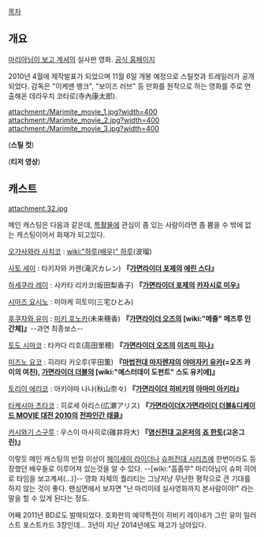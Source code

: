 [[목차]]

== 개요 == 

[[마리아님이 보고 계셔]]의 실사판 영화. [http://www.mariasama-movie.jp/index.html 공식 홈페이지]

2010년 4월에 제작발표가 되었으며 11월 6일 개봉 예정으로 스틸컷과 트레일러가 공개되었다. 감독은 "이케맨 뱅크", "보이즈 러브" 등 만화를 원작으로 하는 영화를 주로 연출해온 데라우치 코타로(寺內康太郎). 

attachment:/Marimite_movie_1.jpg?width=400
attachment:/Marimite_movie_2.jpg?width=400
attachment:/Marimite_movie_3.jpg?width=400

('''스틸 컷''')

{{{#!html
<object classid='clsid:d27cdb6e-ae6d-11cf-96b8-444553540000' codebase='http://download.macromedia.com/pub/shockwave/cabs/flash/swflash.cab#version=9,0,0,0'  id='NFPlayer68976' width='521' height='425'><param name='movie' value='http://serviceapi.nmv.naver.com/flash/NFPlayer.swf?vid=116FA0C917BDB9981461772A51FF44D1F8F7&outKey=V122d0e7216b8b9071f5c623973f57ba1dee4c1ce58899c28440a623973f57ba1dee4' /><param name='wmode' value='transparent' /><param name='allowScriptAccess' value='always' /><param name='allowFullScreen' value='true' /><embed src='http://serviceapi.nmv.naver.com/flash/NFPlayer.swf?vid=116FA0C917BDB9981461772A51FF44D1F8F7&outKey=V122d0e7216b8b9071f5c623973f57ba1dee4c1ce58899c28440a623973f57ba1dee4' wmode='transparent' width='521' height='425' allowScriptAccess='always' name='NFPlayer68976' id='NFPlayer68976' allowFullScreen='true' type='application/x-shockwave-flash' /></object>
}}}

('''티저 영상''')

== 캐스트 == 
attachment:32.jpg

메인 캐스팅은 다음과 같은데, [[특촬물]]에 관심이 좀 있는 사람이라면 좀 뿜을 수 밖에 없는 캐스팅이어서 화재가 되고있다. 

[[오가사와라 사치코]] : [[wiki:"하루(배우)" 하루]](波瑠)

[[사토 세이]] : 타키자와 카렌(滝沢カレン)
'''『[[가면라이더 포제]]의 [[에린 스다]]』'''

[[하세쿠라 레이]] : 사카타 리카코(坂田梨香子)
'''『[[가면라이더 포제]]의 [[카자시로 미우]]』'''

[[시마즈 요시노]] : 미야케 히토미(三宅ひとみ)

[[후쿠자와 유미]] : [[미키 호노카]](未来穂香)
'''『[[가면라이더 오즈]]의 [wiki:"메즐" 메즈루 인간체]』'''--과연 최종보스--

[[토도 시마코]] : 타카다 리호(高田里穂)
'''『[[가면라이더 오즈]]의 [[이즈미 히나]]』'''

[[미즈노 요코]] : 히라타 카오루(平田薫)
'''『[[마법전대 마지렌쟈]]의 [[야마자키 유카]](=오즈 카이의 여친), [[가면라이더 더블]]의 [wiki:"예스터데이 도펀트" 스도 유키에]』'''

[[토리이 에리코]] : 아키야마 나나(秋山奈々)
'''『[[가면라이더 히비키]]의 [[아마미 아키라]]』'''

[[타케시마 츠타코]] : 히로세 아리스(広瀬アリス)
'''『[[가면라이더X가면라이더 더블&디케이드 MOVIE 대전 2010]]의 [[전파인간 태클]]』'''

[[카시와기 스구루]] : 우스이 마사히로(碓井将大)
'''『[[염신전대 고온저]]의 [[죠 한토]](고온그린)』'''

이렇듯 메인 캐스팅의 반절 이상이 [[헤이세이 라이더]]나 [[슈퍼전대 시리즈]]에 한번이라도 등장했던 배우들로 이루어져 있는것을 알 수 있다. --[wiki:"흠좀무" 마리아님이 슈퍼 히어로 타임을 보고계셔(...)]--
영화 자체의 퀄리티는 그냥저냥 무난한 평작으로 큰 기대를 하지 않는 것이 좋다. 팬심면에서 보자면 "난 마리미테 실사영화까지 본사람이야!" 라는 말을 할 수 있게 된다는 정도.


어째 2011년 BD로도 발매되었다. 호화판의 예약특전이 히비키 레이네가 그린 유미 일러스트 포스트카드 3장인데... 3년이 지난 2014년에도 재고가 남아있다.
